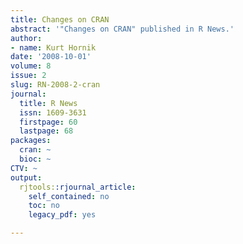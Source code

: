 ```yaml
---
title: Changes on CRAN
abstract: '"Changes on CRAN" published in R News.'
author:
- name: Kurt Hornik
date: '2008-10-01'
volume: 8
issue: 2
slug: RN-2008-2-cran
journal:
  title: R News
  issn: 1609-3631
  firstpage: 60
  lastpage: 68
packages:
  cran: ~
  bioc: ~
CTV: ~
output:
  rjtools::rjournal_article:
    self_contained: no
    toc: no
    legacy_pdf: yes

---
```

